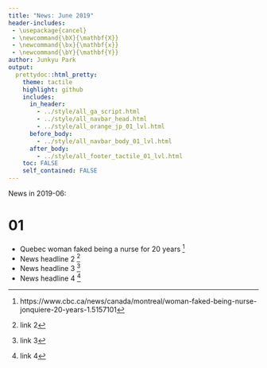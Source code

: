 ```yaml
---
title: "News: June 2019"
header-includes:
 - \usepackage{cancel}
 - \newcommand{\bX}{\mathbf{X}}
 - \newcommand{\bx}{\mathbf{x}}
 - \newcommand{\bY}{\mathbf{Y}}
author: Junkyu Park
output: 
  prettydoc::html_pretty:
    theme: tactile
    highlight: github
    includes:
      in_header: 
        - ../style/all_ga_script.html
        - ../style/all_navbar_head.html
        - ../style/all_orange_jp_01_lvl.html
      before_body:
        - ../style/all_navbar_body_01_lvl.html
      after_body:
        - ../style/all_footer_tactile_01_lvl.html
    toc: FALSE
    self_contained: FALSE
---
```


News in 2019-06:



# 01

* Quebec woman faked being a nurse for 20 years [^1] 
* News headline 2 [^2]
* News headline 3 [^3]
* News headline 4 [^4]


[^1]: https://www.cbc.ca/news/canada/montreal/woman-faked-being-nurse-jonquiere-20-years-1.5157101
[^2]: link 2
[^3]: link 3
[^4]: link 4




